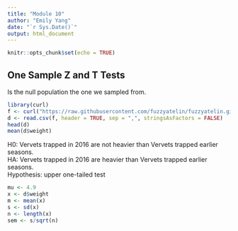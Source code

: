 ```yaml
---
title: "Module 10"
author: "Emily Yang"
date: "`r Sys.Date()`"
output: html_document
---
```


```r
knitr::opts_chunk$set(echo = TRUE)
```
## One Sample Z and T Tests
Is the null population the one we sampled from. 
```r
library(curl)
f <- curl("https://raw.githubusercontent.com/fuzzyatelin/fuzzyatelin.github.io/master/AN588_Fall23/vervet-weights.csv")
d <- read.csv(f, header = TRUE, sep = ",", stringsAsFactors = FALSE)
head(d)
mean(d$weight)
```

H0: Vervets trapped in 2016 are not heavier than Vervets trapped earlier seasons. <br>
HA: Vervets trapped in 2016 are heavier than Vervets trapped earlier seasons.<br>
Hypothesis: upper one-tailed test <br>

```r
mu <- 4.9
x <- d$weight
m <- mean(x)
s <- sd(x)
n <- length(x)
sem <- s/sqrt(n)
```